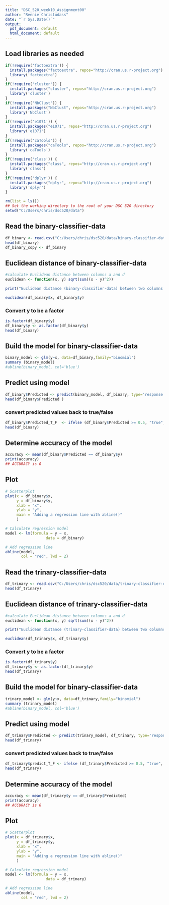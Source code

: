 ```yaml
---
title: "DSC_520_week10_Assignment00"
author: "Reenie Christudass"
date: "`r Sys.Date()`"
output:
  pdf_document: default
  html_document: default
---
```


\tableofcontents
\pagebreak

## Load libraries as needed

```r
if(!require('factoextra')) {
  install.packages("factoextra", repos="http://cran.us.r-project.org")
  library('factoextra')
}
if(!require('cluster')) {
  install.packages("cluster", repos="http://cran.us.r-project.org")
  library('cluster')
}
if(!require('NbClust')) {
  install.packages("NbClust", repos="http://cran.us.r-project.org")
  library('NbClust')
}
if(!require('e1071')) {
  install.packages("e1071", repos="http://cran.us.r-project.org")
  library('e1071')
}
if(!require('caTools')) {
  install.packages("caTools", repos="http://cran.us.r-project.org")
  library('caTools')
}
if(!require('class')) {
  install.packages("class", repos="http://cran.us.r-project.org")
  library('class')
}
if(!require('dplyr')) {
  install.packages("dplyr", repos="http://cran.us.r-project.org")
  library('dplyr')
}
```

```r
rm(list = ls())
## Set the working directory to the root of your DSC 520 directory
setwd("C:/Users/chris/dsc520/data")
```

## Read the binary-classifier-data
```r
df_binary <- read.csv("C:/Users/chris/dsc520/data/binary-classifier-data.csv")
head(df_binary)
df_binary_copy <- df_binary
```



## Euclidean distance of binary-classifier-data
```r
#calculate Euclidean distance between columns a and d
euclidean <- function(x, y) sqrt(sum((x - y)^2))

print("Euclidean distance (binary-classifier-data) between two columns x and y in a dataframe is: ")

euclidean(df_binary$x, df_binary$y)

```

### Convert y to be a factor
```r
is.factor(df_binary$y)
df_binary$y <- as.factor(df_binary$y)
head(df_binary)
```


## Build the model for binary-classifier-data
```r
binary_model <- glm(y~x, data=df_binary,family="binomial")
summary (binary_model)
#abline(binary_model, col='blue')
```
## Predict using model
```r
df_binary$Predicted <- predict(binary_model, df_binary, type='response')
head(df_binary$Predicted )
```
### convert predicted values back to true/false
```r
df_binary$Predicted_T_F  <- ifelse (df_binary$Predicted >= 0.5, "true", "false")
head(df_binary)
```
## Determine accuracy of the model
```r
accuracy <- mean(df_binary$Predicted == df_binary$y)
print(accuracy)
## ACCURACY is 0
```

## Plot 
```r
# Scatterplot
plot(x = df_binary$x,
     y = df_binary$y,
     xlab = "x",
     ylab = "y",
     main = "Adding a regression line with abline()"
     )

# Calculate regression model
model <- lm(formula = y ~ x,
                  data = df_binary)

# Add regression line
abline(model,
       col = "red", lwd = 2)
```





## Read the trinary-classifier-data
```r
df_trinary <- read.csv("C:/Users/chris/dsc520/data/trinary-classifier-data.csv")
head(df_trinary)

```

## Euclidean distance of trinary-classifier-data
```r
#calculate Euclidean distance between columns a and d
euclidean <- function(x, y) sqrt(sum((x - y)^2))

print("Euclidean distance (trinary-classifier-data) between two columns x and y in a dataframe is: ")

euclidean(df_trinary$x, df_trinary$y)

```
### Convert y to be a factor
```r
is.factor(df_trinary$y)
df_trinary$y <- as.factor(df_trinary$y)
head(df_trinary)
```

## Build the model for binary-classifier-data
```r
trinary_model <- glm(y~x, data=df_trinary,family="binomial")
summary (trinary_model)
#abline(binary_model, col='blue')
```
## Predict using model
```r
df_trinary$Predicted <- predict(trinary_model, df_trinary, type='response')
head(df_trinary)
```
### convert predicted values back to true/false
```r
df_trinary$predict_T_F <- ifelse (df_trinary$Predicted >= 0.5, "true", "false")
head(df_trinary)
```
## Determine accuracy of the model
```r
accuracy <- mean(df_trinary$y == df_trinary$Predicted)
print(accuracy)
## ACCURACY is 0
```
## Plot 
```r
# Scatterplot
plot(x = df_trinary$x,
     y = df_trinary$y,
     xlab = "x",
     ylab = "y",
     main = "Adding a regression line with abline()"
     )

# Calculate regression model
model <- lm(formula = y ~ x,
                  data = df_trinary)

# Add regression line
abline(model,
       col = "red", lwd = 2)
```


